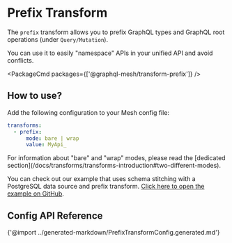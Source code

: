 
# Prefix Transform

The `prefix` transform allows you to prefix GraphQL types and GraphQL root operations (under `Query/Mutation`).

You can use it to easily "namespace" APIs in your unified API and avoid conflicts.

<PackageCmd packages={['@graphql-mesh/transform-prefix']} />

## How to use?

Add the following configuration to your Mesh config file:

```yaml
transforms:
  - prefix:
      mode: bare | wrap
      value: MyApi_
```

<Callout>
  For information about "bare" and "wrap" modes, please read the [dedicated section](/docs/transforms/transforms-introduction#two-different-modes).

  You can check out our example that uses schema stitching with a PostgreSQL data source and prefix transform.
  [Click here to open the example on GitHub](https://github.com/Urigo/graphql-mesh/tree/master/examples/postgres-geodb).
</Callout>

## Config API Reference

{'@import ../generated-markdown/PrefixTransformConfig.generated.md'}

